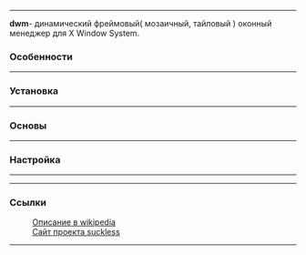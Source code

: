 <div style="background-image:url(http://dwm.suckless.org/dwm.svg); width:95px; height:40px;"></div>
----
'''dwm'''-  динамический фреймовый( мозаичный, тайловый ) оконный менеджер для  X Window System.<br>

===Особенности===

----

===Установка===

----

===Основы===

----

===Настройка===

----





----

=== Ссылки ===
:[https://ru.wikipedia.org/wiki/Dwm Описание в wikipedia ]<br>
:[http://dwm.suckless.org/ Cайт проекта suckless]<br>

----









 




